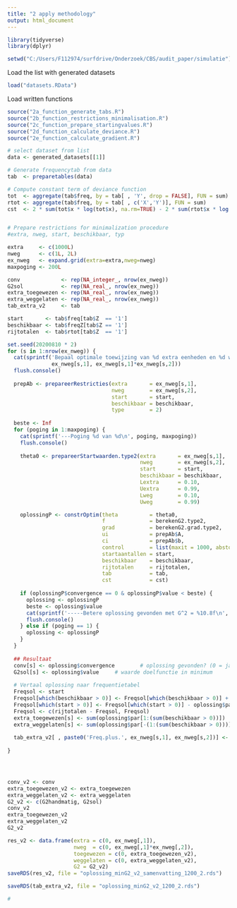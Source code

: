 ```yaml
---
title: "2 apply methodology"
output: html_document
---
```


```r
library(tidyverse)
library(dplyr)

setwd("C:/Users/F112974/surfdrive/Onderzoek/CBS/audit_paper/simulatie")
```

Load the list with generated datasets
```r
load("datasets.RData")
```


Load written functions
```r
source("2a_function_generate_tabs.R")
source("2b_function_restrictions_minimalisation.R")
source("2c_function_prepare_startingvalues.R")
source("2d_function_calculate_deviance.R")
source("2e_function_calculate_gradient.R")
```

```r

# select dataset from list
data <- generated_datasets[[1]]

# Generate frequencytab from data
tab  <- preparetables(data)

# Compute constant term of deviance function
tot  <- aggregate(tab$freq, by = tab[ , 'Y', drop = FALSE], FUN = sum)
rtot <- aggregate(tab$freq, by = tab[ , c('X','Y')], FUN = sum)
cst  <- 2 * sum(tot$x * log(tot$x), na.rm=TRUE) - 2 * sum(rtot$x * log(rtot$x), na.rm=TRUE)


# Prepare restrictions for minimalization procedure
#extra, nweg, start, beschikbaar, typ

extra     <- c(1000L)
nweg      <- c(1L, 2L)
ex_nweg   <- expand.grid(extra=extra,nweg=nweg)
maxpoging <- 200L

conv             <- rep(NA_integer_, nrow(ex_nweg))
G2sol            <- rep(NA_real_, nrow(ex_nweg))
extra_toegewezen <- rep(NA_real_, nrow(ex_nweg))
extra_weggelaten <- rep(NA_real_, nrow(ex_nweg))
tab_extra_v2     <- tab

start       <- tab$freq[tab$Z  == '1']
beschikbaar <- tab$freqZ[tab$Z == '1']
rijtotalen  <- tab$rtot[tab$Z  == '1']

set.seed(20200810 * 2)
for (s in 1:nrow(ex_nweg)) {
  cat(sprintf('Bepaal optimale toewijzing van %d extra eenheden en %d weglaten\n', 
              ex_nweg[s,1], ex_nweg[s,1]*ex_nweg[s,2]))
  flush.console()
  
  prepAb <- prepareerRestricties(extra       = ex_nweg[s,1],
                                 nweg        = ex_nweg[s,2],
                                 start       = start,
                                 beschikbaar = beschikbaar,
                                 type        = 2)
  
  beste <- Inf
  for (poging in 1:maxpoging) {
    cat(sprintf('---Poging %d van %d\n', poging, maxpoging))
    flush.console()
    
    theta0 <- prepareerStartwaarden.type2(extra       = ex_nweg[s,1],
                                          nweg        = ex_nweg[s,2],
                                          start       = start,
                                          beschikbaar = beschikbaar,
                                          Lextra      = 0.10, 
                                          Uextra      = 0.99,
                                          Lweg        = 0.10, 
                                          Uweg        = 0.99)

    oplossingP <- constrOptim(theta          = theta0, 
                              f              = berekenG2.type2,
                              grad           = berekenG2.grad.type2,
                              ui             = prepAb$A,
                              ci             = prepAb$b, 
                              control        = list(maxit = 1000, abstol = 1e-3),
                              startaantallen = start,
                              beschikbaar    = beschikbaar,
                              rijtotalen     = rijtotalen,
                              tab            = tab,
                              cst            = cst)
    
    if (oplossingP$convergence == 0 & oplossingP$value < beste) {
      oplossing <- oplossingP
      beste <- oplossing$value
      cat(sprintf('-----Betere oplossing gevonden met G^2 = %10.8f\n', beste))
      flush.console()
    } else if (poging == 1) {
      oplossing <- oplossingP
    }
  }
  
  ## Resultaat
  conv[s] <- oplossing$convergence        # oplossing gevonden? (0 = ja)
  G2sol[s] <- oplossing$value     # waarde doelfunctie in minimum
  
  # Vertaal oplossing naar frequentietabel
  Freqsol <- start
  Freqsol[which(beschikbaar > 0)] <- Freqsol[which(beschikbaar > 0)] + oplossing$par[1:(sum(beschikbaar > 0))]
  Freqsol[which(start > 0)] <- Freqsol[which(start > 0)] - oplossing$par[-(1:(sum(beschikbaar > 0)))]
  Freqsol <- c(rijtotalen - Freqsol, Freqsol)
  extra_toegewezen[s] <- sum(oplossing$par[1:(sum(beschikbaar > 0))])
  extra_weggelaten[s] <- sum(oplossing$par[-(1:(sum(beschikbaar > 0)))])
  
  tab_extra_v2[ , paste0('Freq.plus.', ex_nweg[s,1], ex_nweg[s,2])] <- round(Freqsol, digits = 1)
  
}




conv_v2 <- conv
extra_toegewezen_v2 <- extra_toegewezen
extra_weggelaten_v2 <- extra_weggelaten
G2_v2 <- c(G2handmatig, G2sol)
conv_v2
extra_toegewezen_v2
extra_weggelaten_v2
G2_v2

res_v2 <- data.frame(extra = c(0, ex_nweg[,1]),
                     nweg  = c(0, ex_nweg[,1]*ex_nweg[,2]),
                     toegewezen = c(0, extra_toegewezen_v2),
                     weggelaten = c(0, extra_weggelaten_v2),
                     G2 = G2_v2)
saveRDS(res_v2, file = "oplossing_minG2_v2_samenvatting_1200_2.rds")

saveRDS(tab_extra_v2, file = "oplossing_minG2_v2_1200_2.rds")

#
```
